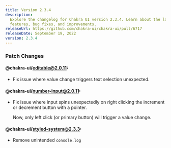 ```yaml
---
title: Version 2.3.4
description:
  Explore the changelog for Chakra UI version 2.3.4. Learn about the latest
  features, bug fixes, and improvements.
releaseUrl: https://github.com/chakra-ui/chakra-ui/pull/6717
releaseDate: September 19, 2022
version: 2.3.4
---
```


### Patch Changes

#### @chakra-ui/editable@2.0.11:

- Fix issue where value change triggers text selection unexpected.

#### @chakra-ui/number-input@2.0.11:

- Fix issue where input spins unexpectedly on right clicking the increment or
  decrement button with a pointer.

  Now, only left click (or primary button) will trigger a value change.

#### @chakra-ui/styled-system@2.3.3:

- Remove unintended `console.log`
